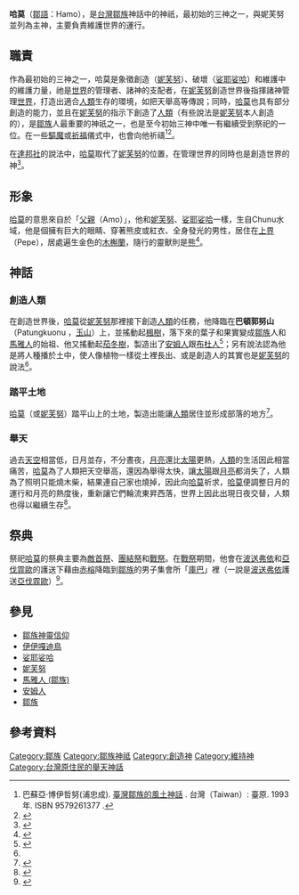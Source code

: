 '''哈莫'''（[[鄒語|鄒語]]：Hamo），是[[台灣|台灣]][[鄒族|鄒族]]神話中的神祇，最初始的三神之一，與妮芙努並列為主神，主要負責維護世界的運行。
== 職責 ==
作為最初始的三神之一，哈莫是象徵創造（[[妮芙努|妮芙努]]）、破壞（[[娑耶娑哈|娑耶娑哈]]）和維護中的維護力量，祂是[[世界|世界]]的管理者、諸神的支配者，在[[妮芙努|妮芙努]]創造世界後指揮諸神管理[[世界|世界]]，打造出適合[[人類|人類]]生存的環境，如把天舉高等傳說；同時，[[哈莫|哈莫]]也具有部分創造的能力，並且在[[妮芙努|妮芙努]]的指示下創造了[[人類|人類]]（有些說法是[[妮芙努|妮芙努]]本人創造的），是[[鄒族|鄒族]]人最重要的神祇之一，也是至今初始三神中唯一有繼續受到祭祀的一位。在一些[[驅魔|驅魔]]或[[祈福|祈福]]儀式中，也會向他祈禱<ref name=tipp>巴蘇亞‧博伊哲努(浦忠成). [https://www.books.com.tw/products/0010086062 臺灣鄒族的風土神話] {{Wayback|url=https://www.books.com.tw/products/0010086062 |date=20200624003443 }}. 台灣（Taiwan）: 臺原. 1993年. ISBN 9579261377 {{Zh}}.</ref><ref name="臺灣鄒族生活智慧">{{cite web|author=依憂樹．博伊哲努〈浦忠勇〉|title=臺灣鄒族生活智慧|url=https://www.books.com.tw/products/0010086105|publisher=常民文化|work=|accessdate=1997-02-15|isbn=9578491069|archive-date=2020-07-04|archive-url=https://web.archive.org/web/20200704232653/https://www.books.com.tw/products/0010086105|dead-url=no}}</ref>。

在[[達邦社|達邦社]]的說法中，[[哈莫|哈莫]]取代了[[妮芙努|妮芙努]]的位置，在管理世界的同時也是創造世界的神<ref name="臺灣省通志稿卷8：同冑志.曹族篇">{{cite web|author=衛惠林|title=臺灣省通志稿卷8：同冑志.曹族篇|url=http://www.sanmin.com.tw/product/index/006674182|publisher=國史館台灣文獻館|isbn=9788017114910|accessdate=1952-05-01|archive-date=2020-07-07|archive-url=https://web.archive.org/web/20200707013950/https://www.sanmin.com.tw/product/index/006674182|dead-url=no}}</ref>。

== 形象 ==
[[哈莫|哈莫]]的意思來自於「[[父親|父親]]（Amo）」，他和[[妮芙努|妮芙努]]、[[娑耶娑哈|娑耶娑哈]]一樣，生自Chunu水域，他是個擁有巨大的眼睛、穿著熊皮或紅衣、全身發光的男性，居住在[[上界|上界]]（Pepe），居處遍生金色的[[木槲蘭|木槲蘭]]，隨行的靈獸則是[[熊|熊]]<ref>{{cite web|url=http://archive.e-tribe.org.tw/tanayigu/DesktopDefault.aspx?tabId=191|title=鄒族的神靈觀|accessdate=|archive-date=2020-07-07|archive-url=https://web.archive.org/web/20200707014321/http://archive.e-tribe.org.tw/tanayigu/DesktopDefault.aspx?tabId=191|dead-url=yes}}</ref>。

== 神話 ==
=== 創造人類 ===
在創造世界後，[[哈莫|哈莫]]從[[妮芙努|妮芙努]]那裡接下創造[[人類|人類]]的任務，他降臨在'''巴頓郭努山'''（Patungkuonu ，[[玉山|玉山]]）上，並搖動起[[枫属|楓樹]]，落下來的葉子和果實變成[[鄒族|鄒族]]人和[[馬雅人_(鄒族)|馬雅人]]的始祖、他又搖動起[[茄冬樹|茄冬樹]]，製造出了[[安姆人|安姆人]]跟[[布杜人|布杜人]]<ref name="庫巴之火：台灣鄒族部落神話研究">{{cite web|author=巴蘇亞．博伊哲努|title=庫巴之火：台灣鄒族部落神話研究|url=https://www.iread.com.tw/ProdDetails.aspx?prodid=B000006489|publisher=晨星|isbn=9575835778|accessdate=1996-06-30|archive-date=2020-06-04|archive-url=https://web.archive.org/web/20200604233434/https://www.iread.com.tw/ProdDetails.aspx?prodid=B000006489|dead-url=no}}</ref>；另有說法認為他是將人種播於土中，使人像植物一樣從土裡長出、或是創造人的其實也是[[妮芙努|妮芙努]]的說法<ref name=tipp />。

=== 踏平土地 ===
[[哈莫|哈莫]]（或[[妮芙努|妮芙努]]）踏平山上的土地，製造出能讓[[人類|人類]]居住並形成部落的地方<ref>{{cite web|1=|author=方俊源 林俊男|title=阿里山鄒族神話結構中的宇宙觀 cemas|url=http://ir.nfu.edu.tw/bitstream/392390000/5489/1/7.pdf|publisher=國立虎尾科技大學|work=國立虎尾科技大學學報|accessdate=2006-06|archive-url=https://web.archive.org/web/20190518141537/http://ir.nfu.edu.tw/bitstream/392390000/5489/1/7.pdf|archive-date=2019-05-18|dead-url=yes}}</ref>。

=== 舉天 ===
過去[[天空|天空]]相當低，日月並存，不分晝夜，[[月亮|月亮]]還比[[太陽|太陽]]更熱，[[人類|人類]]的生活因此相當痛苦，[[哈莫|哈莫]]為了人類把天空舉高，還因為舉得太快，讓[[太陽|太陽]]跟[[月亮|月亮]]都消失了，人類為了照明只能燒木柴，結果連自己家也燒掉，因此向[[哈莫|哈莫]]祈求，[[哈莫|哈莫]]便調整日月的運行和月亮的熱度後，重新讓它們輪流東昇西落，世界上因此出現日夜交替，人類也得以繼續生存<ref name="鄒族神話與傳說">{{cite web|author=達西烏拉彎‧畢馬|title=鄒族神話與傳說|url=https://www.books.com.tw/products/0010227292|publisher=晨星|isbn=9574554570|accessdate=2003-07-15|archive-date=2019-08-06|archive-url=https://web.archive.org/web/20190806061150/https://www.books.com.tw/products/0010227292|dead-url=no}}</ref>。
== 祭典 ==
{{main|戰祭}}
祭祀[[哈莫|哈莫]]的祭典主要為[[敵首祭|敵首祭]]、[[團結祭|團結祭]]和[[戰祭|戰祭]]。在[[戰祭|戰祭]]期間，他會在[[波送弗依|波送弗依]]和[[亞伐霏歐|亞伐霏歐]]的護送下藉由[[赤榕|赤榕]]降臨到[[鄒族|鄒族]]的男子集會所「[[庫巴|庫巴]]」裡（一說是[[波送弗依|波送弗依]]護送[[亞伐霏歐|亞伐霏歐]]）<ref>{{cite web|author=浦忠成|title=阿里山鄒族神話樹|url=https://docsplayer.com/22926468-%E9%84%92%E6%97%8F%E7%A5%9E%E8%A9%B1%E6%A8%B9.html|publisher=東華大學|work=原住民民族學院|accessdate=2011-03|archive-date=2020-06-24|archive-url=https://web.archive.org/web/20200624003456/https://docsplayer.com/22926468-%E9%84%92%E6%97%8F%E7%A5%9E%E8%A9%B1%E6%A8%B9.html|dead-url=yes}}</ref>。
== 參見 ==
*[[鄒族神靈信仰|鄒族神靈信仰]]
*[[伊伊嘎迪鳥|伊伊嘎迪鳥]]
*[[娑耶娑哈|娑耶娑哈]]
*[[妮芙努|妮芙努]]
*[[馬雅人_(鄒族)|馬雅人 (鄒族)]]
*[[安姆人|安姆人]]
*[[鄒族|鄒族]]

== 參考資料 ==
{{reflist}}

{{鄒族神話}}
[[Category:鄒族|Category:鄒族]]
[[Category:鄒族神祗|Category:鄒族神祗]]
[[Category:創造神|Category:創造神]]
[[Category:維持神|Category:維持神]]
[[Category:台灣原住民的舉天神話|Category:台灣原住民的舉天神話]]